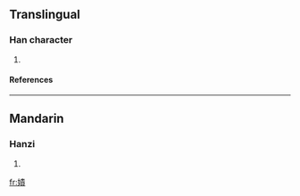 ==Translingual==
===Han character===
{{Han char|rn=38|rad=女|as=11|sn=14|four=|canj=女手一金 (VQMC)}}
# {{defn|Han|sort=女11}}
====References====
{{Han ref|kx=0270.090|dkj=06664|dj=0538.050|hdz=21074.170|uh=5AE7|ud=23271}}

----
==Mandarin==
===Hanzi===
{{cmn-hanzi|pin=[[cè]] ([[ce4]])|wg=ts'e<sup>4</sup>}}
# {{defn|Mandarin}}

[[fr:嫧]]